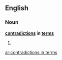 ==English==

===Noun===
'''[[contradiction]]s in [[term]]s'''

# {{plural of|[[contradiction in terms]]}}

[[ar:contradictions in terms]]